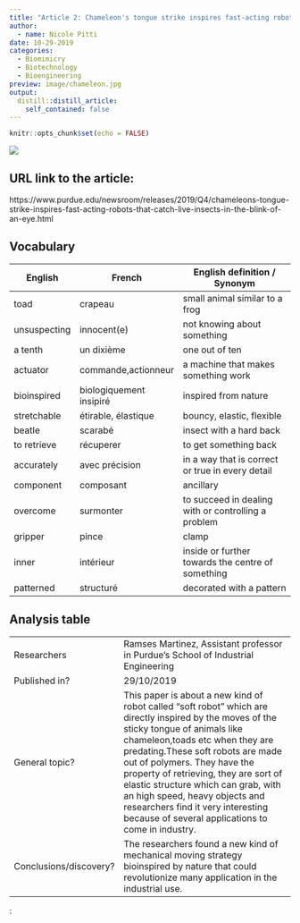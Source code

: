 ```yaml
---
title: "Article 2: Chameleon's tongue strike inspires fast-acting robots that catch live insects in the blink of an eye"
author: 
  - name: Nicole Pitti 
date: 10-29-2019
categories:
  - Biomimicry
  - Biotechnology
  - Bioengineering
preview: image/chameleon.jpg
output:
  distill::distill_article:
    self_contained: false
---
```


```r
knitr::opts_chunk$set(echo = FALSE)
```


![](https://i.ytimg.com/vi/G_Yg0yWDCgU/maxresdefault.jpg)

## URL link to the article:
https://www.purdue.edu/newsroom/releases/2019/Q4/chameleons-tongue-strike-inspires-fast-acting-robots-that-catch-live-insects-in-the-blink-of-an-eye.html

## Vocabulary

| English      | French                  | English definition / Synonym                        |
| ------------ | ----------------------- | --------------------------------------------------- |
| toad         | crapeau                 | small animal similar to a frog                      |
| unsuspecting | innocent(e)             | not knowing about something                         |
| a tenth      | un dixième              | one out of ten                                      |
| actuator     | commande,actionneur     | a machine that makes something work                 |
| bioinspired  | biologiquement insipiré | inspired from nature                                |
| stretchable  | étirable, élastique     | bouncy, elastic, flexible                           |
| beatle       | scarabé                 | insect with a hard back                             |
| to retrieve  | récuperer               | to get something back                               |
| accurately   | avec précision          | in a way that is correct or true in every detail    |
| component    | composant               | ancillary                                           |
| overcome     | surmonter               | to succeed in dealing with or controlling a problem |
|  gripper     | pince                   | clamp                                               |
| inner        | intérieur               | inside or further towards the centre of something   |
| patterned    | structuré               | decorated with a pattern                            


## Analysis table 

|
| ----------------------- | ------------------------------------------------------------------------------------------------------------------------------------------------------------------------------------------------------------------------------------------------------------------------------------------------------------------------------------------------------------------------------------------------------------------------------------------------------------ |
| Researchers             | Ramses Martinez,  Assistant professor in Purdue’s School of Industrial Engineering                                                                                                                                                                                                                                                                                                                                                                           |
| Published in?           | 29/10/2019                                                                                                                                                                                                                                                                                                                                                                                                                                                   |
| General topic?          | This paper is about a new kind of robot called "soft robot" which are directly inspired by the moves of the sticky tongue of animals like chameleon,toads etc when they are predating.These soft robots are made out of polymers. They have the property of retrieving, they are sort of elastic structure which can grab, with an high speed, heavy objects and researchers find it very interesting because of several applications to come in industry.  |
|  Conclusions/discovery? | The researchers found a new kind of mechanical moving  strategy bioinspired by nature  that could revolutionize  many application in the industrial use.                                                                                                                                                                                                                                                                                                     |

:


